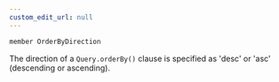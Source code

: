 ```yaml
---
custom_edit_url: null
---
```


```ts
member OrderByDirection
```

<div>

</div>

The direction of a `Query.orderBy()` clause is specified as 'desc' or 'asc'<br />(descending or ascending).

